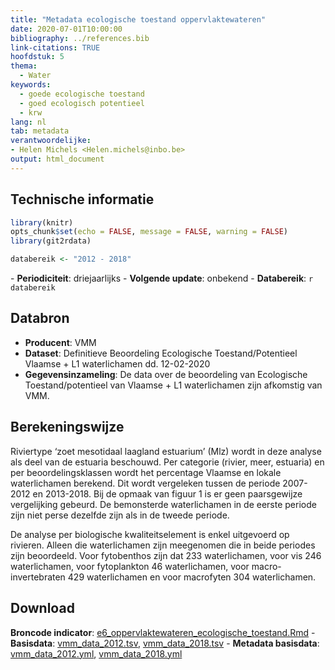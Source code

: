 ```yaml
---
title: "Metadata ecologische toestand oppervlaktewateren"
date: 2020-07-01T10:00:00
bibliography: ../references.bib
link-citations: TRUE
hoofdstuk: 5
thema:
  - Water
keywords:
  - goede ecologische toestand
  - goed ecologisch potentieel
  - krw
lang: nl
tab: metadata
verantwoordelijke:
- Helen Michels <Helen.michels@inbo.be>
output: html_document
---
```

## Technische informatie

```r
library(knitr)
opts_chunk$set(echo = FALSE, message = FALSE, warning = FALSE)
library(git2rdata)
```

```r
databereik <- "2012 - 2018"
```
\- **Periodiciteit**: driejaarlijks
\- **Volgende update**: onbekend
\- **Databereik**: `r databereik`

## Databron

- **Producent**: VMM
- **Dataset**: Definitieve Beoordeling Ecologische Toestand/Potentieel Vlaamse + L1 waterlichamen dd. 12-02-2020
- **Gegevensinzameling**: De data over de beoordeling van Ecologische Toestand/potentieel van Vlaamse + L1 waterlichamen zijn afkomstig van VMM. 

## Berekeningswijze

Riviertype 'zoet mesotidaal laagland estuarium' (Mlz) wordt in deze analyse als deel van de estuaria beschouwd. 
Per categorie (rivier, meer, estuaria) en per beoordelingsklassen wordt het percentage Vlaamse en lokale waterlichamen berekend.
Dit wordt vergeleken tussen de periode 2007-2012 en 2013-2018. 
Bij de opmaak van figuur 1 is er geen paarsgewijze vergelijking gebeurd.
De bemonsterde waterlichamen in de eerste periode zijn niet perse dezelfde zijn als in de tweede periode. 

De analyse per biologische kwaliteitselement is enkel uitgevoerd op rivieren.
Alleen die waterlichamen zijn meegenomen die in beide periodes zijn beoordeeld. Voor fytobenthos zijn dat 233 waterlichamen, voor vis 246 waterlichamen, voor fytoplankton 46 waterlichamen, voor macro-invertebraten 429 waterlichamen en voor macrofyten 304 waterlichamen.

## Download

**Broncode indicator**: [e6_oppervlaktewateren_ecologische_toestand.Rmd](../e6_oppervlaktewateren_ecologische_toestand/e6_oppervlaktewateren_ecologische_toestand.Rmd)
- **Basisdata**: [vmm_data_2012.tsv](../e6_oppervlaktewateren_ecologische_toestand/vmm_data_2012.tsv), [vmm_data_2018.tsv](../e6_oppervlaktewateren_ecologische_toestand/vmm_data_2018.tsv)
- **Metadata basisdata**: [vmm_data_2012.yml](../e6_oppervlaktewateren_ecologische_toestand/vmm_data_2012.yml), [vmm_data_2018.yml](../e6_oppervlaktewateren_ecologische_toestand/vmm_data_2018.yml)
